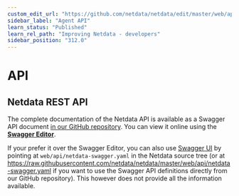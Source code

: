 ```yaml
---
custom_edit_url: "https://github.com/netdata/netdata/edit/master/web/api/README.md"
sidebar_label: "Agent API"
learn_status: "Published"
learn_rel_path: "Improving Netdata - developers"
sidebar_position: "312.0"
---
```



# API

## Netdata REST API

The complete documentation of the Netdata API is available as a Swagger API document [in our GitHub repository](https://raw.githubusercontent.com/netdata/netdata/master/web/api/netdata-swagger.yaml). You can view it online using the **[Swagger Editor](https://editor.swagger.io/?url=https://raw.githubusercontent.com/netdata/netdata/master/web/api/netdata-swagger.yaml)**.

If your prefer it over the Swagger Editor, you can also use [Swagger UI](https://github.com/swagger-api/swagger-ui) by pointing at `web/api/netdata-swagger.yaml` in the Netdata source tree (or at https://raw.githubusercontent.com/netdata/netdata/master/web/api/netdata-swagger.yaml if you want to use the Swagger API definitions directly from our GitHub repository). This however does not provide all the information available.
